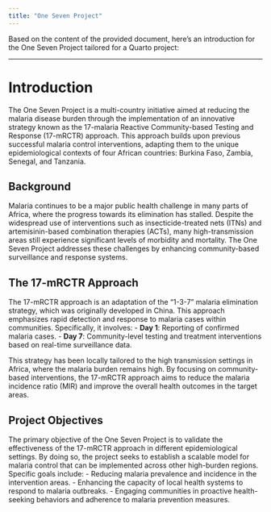 ```yaml
---
title: "One Seven Project"
---
```


Based on the content of the provided document, here’s an introduction for the One Seven Project tailored for a Quarto project:

------------------------------------------------------------------------

# Introduction

The One Seven Project is a multi-country initiative aimed at reducing the malaria disease burden through the implementation of an innovative strategy known as the 17-malaria Reactive Community-based Testing and Response (17-mRCTR) approach. This approach builds upon previous successful malaria control interventions, adapting them to the unique epidemiological contexts of four African countries: Burkina Faso, Zambia, Senegal, and Tanzania.

## Background

Malaria continues to be a major public health challenge in many parts of Africa, where the progress towards its elimination has stalled. Despite the widespread use of interventions such as insecticide-treated nets (ITNs) and artemisinin-based combination therapies (ACTs), many high-transmission areas still experience significant levels of morbidity and mortality. The One Seven Project addresses these challenges by enhancing community-based surveillance and response systems.

## The 17-mRCTR Approach

The 17-mRCTR approach is an adaptation of the "1-3-7" malaria elimination strategy, which was originally developed in China. This approach emphasizes rapid detection and response to malaria cases within communities. Specifically, it involves: - **Day 1**: Reporting of confirmed malaria cases. - **Day 7**: Community-level testing and treatment interventions based on real-time surveillance data.

This strategy has been locally tailored to the high transmission settings in Africa, where the malaria burden remains high. By focusing on community-based interventions, the 17-mRCTR approach aims to reduce the malaria incidence ratio (MIR) and improve the overall health outcomes in the target areas.

## Project Objectives

The primary objective of the One Seven Project is to validate the effectiveness of the 17-mRCTR approach in different epidemiological settings. By doing so, the project seeks to establish a scalable model for malaria control that can be implemented across other high-burden regions. Specific goals include: - Reducing malaria prevalence and incidence in the intervention areas. - Enhancing the capacity of local health systems to respond to malaria outbreaks. - Engaging communities in proactive health-seeking behaviors and adherence to malaria prevention measures.
